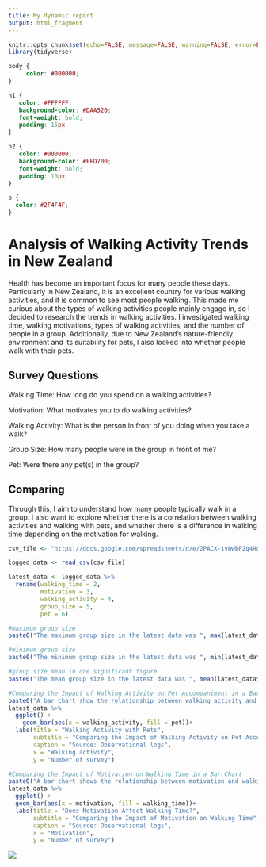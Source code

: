 ```yaml
---
title: My dynamic report
output: html_fragment
---
```


```r
knitr::opts_chunk$set(echo=FALSE, message=FALSE, warning=FALSE, error=FALSE)
library(tidyverse)
```

```css
body {
     color: #000000;
}

h1 {
   color: #FFFFFF;
   background-color: #DAA520;
   font-weight: bold;
   padding: 15px
}

h2 {
   color: #000000;
   background-color: #FFD700;
   font-weight: bold;
   padding: 10px
}

p {
  color: #2F4F4F;
}
```

# Analysis of Walking Activity Trends in New Zealand

Health has become an important focus for many people these days. Particularly in New Zealand, it is an excellent country for various walking activities, and it is common to see most people walking. This made me curious about the types of walking activities people mainly engage in, so I decided to research the trends in walking activities. I investigated walking time, walking motivations, types of walking activities, and the number of people in a group. Additionally, due to New Zealand's nature-friendly environment and its suitability for pets, I also looked into whether people walk with their pets.

## Survey Questions

Walking Time: How long do you spend on a walking activities?

Motivation: What motivates you to do walking activities?

Walking Activity: What is the person in front of you doing when you take a walk?

Group Size: How many people were in the group in front of me?

Pet: Were there any pet(s) in the group?

## Comparing

Through this, I aim to understand how many people typically walk in a group. I also want to explore whether there is a correlation between walking activities and walking with pets, and whether there is a difference in walking time depending on the motivation for walking.

```r
csv_file <- "https://docs.google.com/spreadsheets/d/e/2PACX-1vQwbP2q4H8U_cTwGKknmxO5L9-434Apgum9j19FUyZYs01Qi4iOe0FyB0qMUHOtyqlax7x86zN8lUEa/pub?gid=1059411779&single=true&output=csv"

logged_data <- read_csv(csv_file)

latest_data <- logged_data %>%
  rename(walking_time = 2,
         motivation = 3,
         walking_activity = 4,
         group_size = 5,
         pet = 6)

#maximum group size
paste0("The maximum group size in the latest data was ", max(latest_data$group_size), ".")

#minimum group size
paste0("The minimum group size in the latest data was ", min(latest_data$group_size), ".")

#group size mean in one significant figure
paste0("The mean group size in the latest data was ", mean(latest_data$group_size) %>% signif(1), " in 1 significant figure.")

#Comparing the Impact of Walking Activity on Pet Accompaniment in a Bar Chart
paste0("A bar chart show the relationship between walking activity and pet.")
latest_data %>%
  ggplot() +
    geom_bar(aes(x = walking_activity, fill = pet))+
  labs(title = "Walking Activity with Pets",
       subtitle = "Comparing the Impact of Walking Activity on Pet Accompaniment",
       caption = "Source: Observational logs",
       x = "Walking activity",
       y = "Number of survey")

#Comparing the Impact of Motivation on Walking Time in a Bar Chart
paste0("A bar chart shows the relationship between motivation and walking time.")
latest_data %>%
  ggplot() +
  geom_bar(aes(x = motivation, fill = walking_time))+
  labs(title = "Does Motivation Affect Walking Time?",
       subtitle = "Comparing the Impact of Motivation on Walking Time",
       caption = "Source: Observational logs",
       x = "Motivation",
       y = "Number of survey")

```
       
![](https://media1.tenor.com/m/WGbjS7CPhksAAAAd/walking-viralhog.gif)
